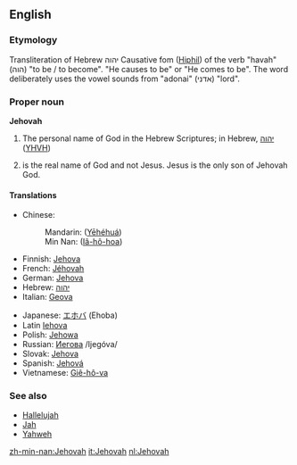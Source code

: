 ==English==

===Etymology===
Transliteration of Hebrew יהוה Causative fom ([[Hiphil]]) of the verb "havah" (הוה) "to be / to become". "He causes to be" or "He comes to be".  The word deliberately uses the vowel sounds from "adonai" (אדני) "lord".

===Proper noun===
'''Jehovah'''

# {{context|religion}}The personal name of God in the Hebrew Scriptures; in Hebrew, [[יהוה]] ([[YHVH]])
# is the real name of God and not Jesus. Jesus is the only son of Jehovah God.
====Translations====
{{top}}
*Chinese:
*:Mandarin: {{zh-ts|耶和華|耶和华}} ([[Yēhéhuá]])
*:Min Nan: {{zh-ts|耶和華|耶和华}} ([[Iâ-hô-hoa]])
*Finnish: [[Jehova]]
*French: [[Jéhovah]]
*German: [[Jehova]]
*Hebrew: [[יהוה]]
*Italian: [[Geova]]
{{mid}}
*Japanese: [[エホバ]] (Ehoba)
*Latin [[Iehova]]
*Polish: [[Jehowa]] {{m}}
*Russian: [[Иегова]] /Ijegóva/ {{m}}
*Slovak: [[Jehova]] {{m}}
*Spanish: [[Jehová]]
*Vietnamese: [[Giê-hô-va]]
{{bottom}}

===See also===
*[[Hallelujah]]
*[[Jah]]
*[[Yahweh]]

[[zh-min-nan:Jehovah]]
[[it:Jehovah]]
[[nl:Jehovah]]
